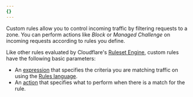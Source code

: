 ```yaml
---
{}
---
```


Custom rules allow you to control incoming traffic by filtering requests to a zone. You can perform actions like _Block_ or _Managed Challenge_ on incoming requests according to rules you define.

Like other rules evaluated by Cloudflare's [Ruleset Engine](/ruleset-engine/), custom rules have the following basic parameters:

- An [expression](/ruleset-engine/rules-language/expressions/) that specifies the criteria you are matching traffic on using the [Rules language](/ruleset-engine/rules-language/).
- An [action](/ruleset-engine/rules-language/actions/) that specifies what to perform when there is a match for the rule.
